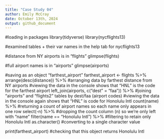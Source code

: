 ```yaml
---
title: "Case Study 04"
author: Emily McCray
date: October 13th, 2024
output: github_document
---
```


#loading in packages
library(tidyverse)
library(nycflights13)

#examined tables + their var names in the help tab for nycflights13

#distance from NY airports is in "flights"
glimpse(flights)

#full airport names is in "airports"
glimpse(airports)

#saving as an object "farthest_airport"
farthest_airport <- flights %>% 
  arrange(desc(distance)) %>% #arranging data by farthest distance from NY airports
#viewing the data in the console shows that "HNL" is the code for the farthest airport
    left_join(airports, c("dest" = "faa")) %>% #joining "airports" and "flights2" tables by dest/faa (airport codes)
#viewing the data in the console again shows that "HNL" is code for Honolulu Intl
        count(name) %>% #returning a count of airport names so each name only appears in one row
          select(-n) %>% #dropping the count column (n) so we're only left with "name"
            filter(name == "Honolulu Intl") %>% #filtering to retain only Honolulu Intl
              as.character() #converting to a single character value
                
print(farthest_airport) #checking that this object returns Honolulu Intl












